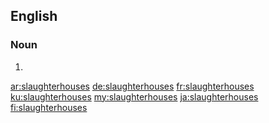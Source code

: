 ==English==

===Noun===
{{head|en|noun plural form}}

# {{plural of|slaughterhouse|lang=en}}

[[ar:slaughterhouses]]
[[de:slaughterhouses]]
[[fr:slaughterhouses]]
[[ku:slaughterhouses]]
[[my:slaughterhouses]]
[[ja:slaughterhouses]]
[[fi:slaughterhouses]]